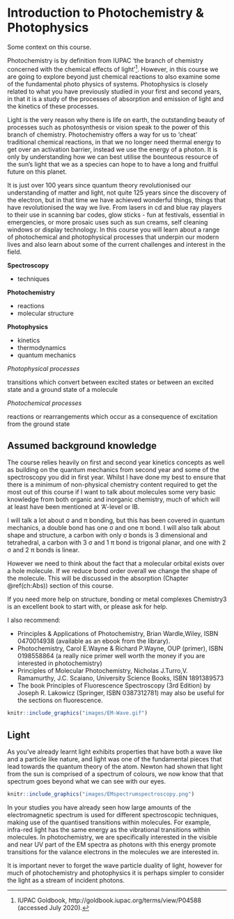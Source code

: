 # Introduction to Photochemistry & Photophysics {#ch:Intro}

Some context on this course.

Photochemistry is by definition from IUPAC ‘the branch of chemistry concerned with the chemical effects of light’^[IUPAC Goldbook, http://goldbook.iupac.org/terms/view/P04588 (accessed July 2020).]. However, in this course we are going to explore beyond just chemical reactions to also examine some of the fundamental photo physics of systems. Photophysics is closely related to what you have previously studied in your first and second years, in that it is a study of the processes of absorption and emission of light and the kinetics of these processes.

Light is the very reason why there is life on earth, the outstanding beauty of processes such as photosynthesis or vision speak to the power of this branch of chemistry. Photochemistry offers a way for us to ‘cheat’ traditional chemical reactions, in that we no longer need thermal energy to get over an activation barrier, instead we use the energy of a photon. It is only by understanding how we can best utilise the bounteous resource of the sun’s light that we as a species can hope to to have a long and fruitful future on this planet.

It is just over 100 years since quantum theory revolutionised our understanding of matter and light, not quite 125 years since the discovery of the electron, but in that time we have achieved wonderful things, things that have revolutionised the way we live. From lasers in cd and blue ray players to their use in scanning bar codes, glow sticks - fun at festivals, essential in emergencies, or more prosaic uses such as sun creams, self cleaning windows or display technology. In this course you will learn about a range of photochemical and photophysical processes that underpin our modern lives and also learn about some of the current challenges and interest in the field.

**Spectroscopy**

* techniques

**Photochemistry**

* reactions
* molecular structure

**Photophysics**

* kinetics
* thermodynamics
* quantum mechanics


*Photophysical processes*

transitions which convert between excited states or between an excited state and a ground state of a molecule

*Photochemical processes*

reactions or rearrangements which occur as a consequence of excitation from the ground state

## Assumed background knowledge

The course relies heavily on first and second year kinetics concepts as well as building on the quantum mechanics from second year and some of the spectroscopy you did in first year. Whilst I have done my best to ensure that there is a minimum of non-physical chemistry content required to get the most out of this course if I want to talk about molecules some very basic knowledge from both organic and inorganic chemistry, much of which will at least have been mentioned at 'A'-level or IB.

I will talk a lot about σ and π bonding, but this has been covered in quantum mechanics, a double bond has one σ and one π bond. I will also talk about shape and structure, a carbon with only σ bonds is 3 dimensional and tetrahedral, a carbon with 3 σ and 1 π bond is trigonal planar, and one with 2 σ and 2 π bonds is linear. 

However we need to think about the fact that a molecular orbital exists over a hole molecule. If we reduce bond order overall we change the shape of the molecule. This will be discussed in the absorption (Chapter \@ref(ch:Abs)) section of this course.

If you need more help on structure, bonding or metal complexes Chemistry3 is an excellent book to start with, or please ask for help.

I also recommend:

* Principles & Applications of Photochemistry, Brian Wardle,Wiley, ISBN 0470014938 (available as an ebook from the library).
* Photochemistry, Carol E.Wayne & Richard P.Wayne, OUP (primer), ISBN 0198558864 (a really nice primer well worth the money if you are interested in photochemistry)
* Principles of Molecular Photochemistry, Nicholas J.Turro,V. Ramamurthy, J.C. Scaiano, University Science Books, ISBN 1891389573
* The book Principles of Fluorescence Spectroscopy (3rd Edition) by Joseph R. Lakowicz (Springer, ISBN 0387312781) may also be useful for the sections on fluorescence.


```r
knitr::include_graphics("images/EM-Wave.gif")
```




## Light {#sec:Light}


As you’ve already learnt light exhibits properties that have both a wave like and a particle like nature, and light was one of the fundamental pieces that lead towards the quantum theory of the atom. Newton had shown that light from the sun is comprised of a spectrum of colours, we now know that that spectrum goes beyond what we can see with our eyes.

```r
knitr::include_graphics("images/EMspectrumspectroscopy.png")
```

In your studies you have already seen how large amounts of the electromagnetic spectrum is used for different spectroscopic techniques, making use of the quantised transitions within molecules. For example, infra-red light has the same energy as the vibrational transitions within molecules. In photochemistry, we are specifically interested in the visible and near UV part of the EM spectra as photons with this energy promote transitions for the valance electrons in the molecules we are interested in.

It is important never to forget the wave particle duality of light, however for much of photochemistry and photophysics it is perhaps simpler to consider the light as a stream of incident photons.

